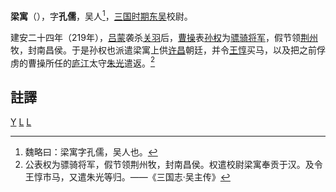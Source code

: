 {{expand|time=2014-09-07T13:45:02+00:00}}
'''梁寓'''（{{bd|？||？||L}}），字'''孔儒'''，吴人<ref>魏略曰：梁寓字孔儒，吴人也。</ref>，[[三国时期|三国时期]][[东吴_(三国)|东吴]]校尉。

建安二十四年（219年），[[吕蒙|吕蒙]]袭杀[[关羽|关羽]]后，[[曹操|曹操]]表[[孙权|孙权]]为[[骠骑将军|骠骑将军]]，假节领[[荆州|荆州]]牧，封南昌侯。于是孙权也派遣梁寓上供[[许昌|许昌]]朝廷，并令[[王惇|王惇]]买马，以及把之前俘虏的曹操所任的[[庐江|庐江]]太守[[朱光_(三国)|朱光]]遣返。<ref>公表权为骠骑将军，假节领荆州牧，封南昌侯。权遣校尉梁寓奉贡于汉。及令王惇市马，又遣朱光等归。——《三国志·吴主传》</ref>

==註譯==
{{reflist}}

{{三国人物小作品}}
[[Category:梁姓|Y]]
[[Category:東漢政治人物|L]]
[[Category:三國政治人物|L]]